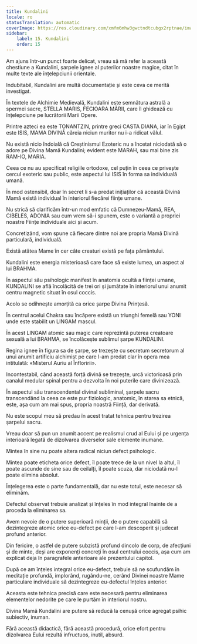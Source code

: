 ```yaml
---
title: Kundalini
locale: ro
statusTranslation: automatic
coverImage: https://res.cloudinary.com/xmfm6mhw3gwctndtcubgx2rptnae/image/upload/v1741354419/small_cover_la_gran_rebelion_28716e29d2.webp
sidebar:
    label: 15. Kundalini
    order: 15
---
```

Am ajuns într-un punct foarte delicat, vreau să mă refer la această chestiune a Kundalini, șarpele ignee al puterilor noastre magice, citat în multe texte ale înțelepciunii orientale.

Indubitabil, Kundalini are multă documentație și este ceva ce merită investigat.

În textele de Alchimie Medievală, Kundalini este semnătura astrală a spermei sacre, STELLA MARIS, FECIOARA MĂRII, care îi ghidează cu înțelepciune pe lucrătorii Marii Opere.

Printre azteci ea este TONANTZIN, printre greci CASTA DIANA, iar în Egipt este ISIS, MAMA DIVINĂ căreia niciun muritor nu i-a ridicat vălul.

Nu există nicio îndoială că Creștinismul Ezoteric nu a încetat niciodată să o adore pe Divina Mamă Kundalini; evident este MARAH, sau mai bine zis RAM-IO, MARIA.

Ceea ce nu au specificat religiile ortodoxe, cel puțin în ceea ce privește cercul exoteric sau public, este aspectul lui ISIS în forma sa individuală umană.

În mod ostensibil, doar în secret li s-a predat inițiaților că această Divină Mamă există individual în interiorul fiecărei ființe umane.

Nu strică să clarificăm într-un mod emfatic că Dumnezeu-Mamă, REA, CIBELES, ADONIA sau cum vrem să-i spunem, este o variantă a propriei noastre Ființe individuale aici și acum.

Concretizând, vom spune că fiecare dintre noi are propria Mamă Divină particulară, individuală.

Există atâtea Mame în cer câte creaturi există pe fața pământului.

Kundalini este energia misterioasă care face să existe lumea, un aspect al lui BRAHMA.

În aspectul său psihologic manifest în anatomia ocultă a ființei umane, KUNDALINI se află încolăcită de trei ori și jumătate în interiorul unui anumit centru magnetic situat în osul coccis.

Acolo se odihnește amorțită ca orice șarpe Divina Prințesă.

În centrul acelui Chakra sau încăpere există un triunghi femelă sau YONI unde este stabilit un LINGAM mascul.

În acest LINGAM atomic sau magic care reprezintă puterea creatoare sexuală a lui BRAHMA, se încolăcește sublimul șarpe KUNDALINI.

Regina ignee în figura sa de șarpe, se trezește cu secretum secretorum al unui anumit artificiu alchimist pe care l-am predat clar în opera mea intitulată: «Misterul Auriu al Înfloririi».

Incontestabil, când această forță divină se trezește, urcă victorioasă prin canalul medular spinal pentru a dezvolta în noi puterile care divinizează.

În aspectul său transcendental divinal subliminal, șarpele sacru transcendând la ceea ce este pur fiziologic, anatomic, în starea sa etnică, este, așa cum am mai spus, propria noastră Ființă, dar derivată.

Nu este scopul meu să predau în acest tratat tehnica pentru trezirea șarpelui sacru.

Vreau doar să pun un anumit accent pe realismul crud al Eului și pe urgența interioară legată de dizolvarea diverselor sale elemente inumane.

Mintea în sine nu poate altera radical niciun defect psihologic.

Mintea poate eticheta orice defect, îl poate trece de la un nivel la altul, îl poate ascunde de sine sau de ceilalți, îl poate scuza, dar niciodată nu-l poate elimina absolut.

Înțelegerea este o parte fundamentală, dar nu este totul, este necesar să eliminăm.

Defectul observat trebuie analizat și înțeles în mod integral înainte de a proceda la eliminarea sa.

Avem nevoie de o putere superioară minții, de o putere capabilă să dezintegreze atomic orice eu-defect pe care l-am descoperit și judecat profund anterior.

Din fericire, o astfel de putere subzistă profund dincolo de corp, de afecțiuni și de minte, deși are exponenți concreți în osul centrului coccis, așa cum am explicat deja în paragrafele anterioare ale prezentului capitol.

După ce am înțeles integral orice eu-defect, trebuie să ne scufundăm în meditație profundă, implorând, rugându-ne, cerând Divinei noastre Mame particulare individuale să dezintegreze eu-defectul înțeles anterior.

Aceasta este tehnica precisă care este necesară pentru eliminarea elementelor nedorite pe care le purtăm în interiorul nostru.

Divina Mamă Kundalini are putere să reducă la cenușă orice agregat psihic subiectiv, inuman.

Fără această didactică, fără această procedură, orice efort pentru dizolvarea Eului rezultă infructuos, inutil, absurd.

